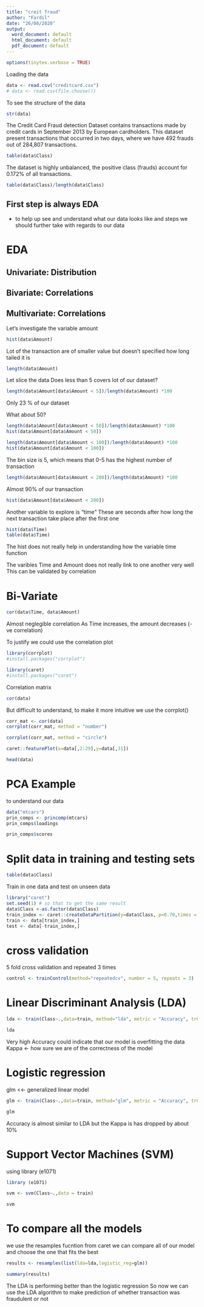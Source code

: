 ---
title: "creit fraud"
author: "Fardil"
date: "26/08/2020"
output:
  word_document: default
  html_document: default
  pdf_document: default
---
```{r, include=FALSE}
options(tinytex.verbose = TRUE)
```

Loading the data
```{r}
data <- read.csv("creditcard.csv")
# data <- read.csv(file.choose())

```
To see the structure of the data 
```{r}
str(data)
```
The Credit Card Fraud detection Dataset contains transactions made by credit cards in September 2013 by European cardholders. This dataset present transactions that occurred in two days, where we have 492 frauds out of 284,807 transactions. 

```{r}
table(data$Class)
```
The dataset is highly unbalanced, the positive class (frauds) account for 0.172% of all transactions.
```{r}
table(data$Class)/length(data$Class)

```

## First step is always EDA
- to help up see and understand what our data looks like and steps we should further take with regards to our data

# EDA
## Univariate: Distribution
## Bivariate: Correlations 
## Multivariate: Correlations

Let's investigate the variable amount
```{r}
hist(data$Amount)
```
Lot of the transaction are of smaller value but doesn't specified how long tailed it is

```{r}
length(data$Amount)
```

Let slice the data 
Does less than 5 covers lot of our dataset?
```{r}
length(data$Amount[data$Amount < 5])/length(data$Amount) *100

```
Only 23 % of our dataset


What about 50?
```{r}
length(data$Amount[data$Amount < 50])/length(data$Amount) *100
hist(data$Amount[data$Amount < 50])

```

```{r}
length(data$Amount[data$Amount < 100])/length(data$Amount) *100
hist(data$Amount[data$Amount < 100])
```
The bin size is 5, which means that 0-5 has the highest number of transaction



```{r}
length(data$Amount[data$Amount < 200])/length(data$Amount) *100
```
Almost 90% of our transaction

```{r}
hist(data$Amount[data$Amount < 200])

```

Another variable to explore is "time"
These are seconds after how long the next transaction take place after the first one
```{r}
hist(data$Time)
table(data$Time)
```
The hist does not really help in understanding how the variable time function

The varibles Time and Amount does not really link to one another very well
This can be validated by correlation

# Bi-Variate
```{r}
cor(data$Time, data$Amount)

```
Almost neglegible correlation
As Time increases, the amount decreases (-ve correlation)

To justify we could use the correlation plot

```{r}
library(corrplot)
#install.packages("corrplot")

library(caret)
#install.packages("caret")
```
Correlation matrix
```{r}
cor(data)
```
But difficult to understand, to make it more intuitive we use the corrplot()

```{r}
corr_mat <- cor(data)
corrplot(corr_mat, method = "number")
```
```{r}
corrplot(corr_mat, method = "circle")

```


```{r}
caret::featurePlot(x=data[,2:29],y=data[,31])
```

```{r}
head(data)
```
# PCA Example
to understand our data
```{r}
data("mtcars")
prin_comps <- princomp(mtcars)
prin_comps$loadings
```
```{r}
prin_comps$scores
```
# Split data in training and testing sets
```{r}
table(data$Class)
```

Train in one data and test on unseen data

```{r}
library("caret")
set.seed(1) # so that to get the same result
data$Class <-as.factor(data$Class)
train_index <- caret::createDataPartition(y=data$Class, p=0.70,times = 1, list = F)
train <- data[train_index,]
test <- data[-train_index,]

```

# cross validation
5 fold cross validation and repeated 3 times
```{r}
control <- trainControl(method="repeatedcv", number = 5, repeats = 3)

```

# Linear Discriminant Analysis (LDA)
```{r}
lda <- train(Class~.,data=train, method="lda", metric = "Accuracy", trControl= control)

```

```{r}
lda
```
Very high Accuracy could indicate that our model is overfitting the data
Kappa <- how sure we are of the correctness of the model
 
# Logistic regression
glm <<- generalized linear model
```{r}
glm <- train(Class~.,data=train, method="glm", metric = "Accuracy", trControl= control)

```

```{r}
glm
```
Accuracy is almost similar to LDA but the Kappa is has dropped by about 10%


# Support Vector Machines (SVM)
using library (e1071)
```{r}
library (e1071)
```
```{r}
svm <- svm(Class~.,data = train)
```
```{r}
svm
```

# To compare all the models
we use the resamples fucntion from caret
we can compare all of our model and choose the one that fits the best
```{r}
results <- resamples(list(lda=lda,logistic_reg=glm))
```

```{r}
summary(results)
```
The LDA is performing better than the logistic regression
So now we can use the LDA algorithm to make prediction of whether transaction was fraudulent or not
